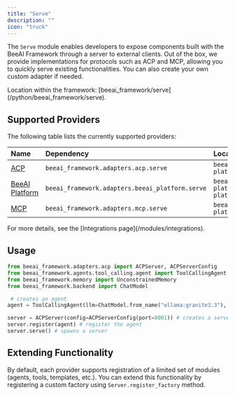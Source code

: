 ```yaml
---
title: "Serve"
description: ""
icon: "truck"
---
```


The `Serve` module enables developers to expose components built with the BeeAI Framework through a server to external clients.
Out of the box, we provide implementations for protocols such as ACP and MCP, allowing you to quickly serve existing functionalities.
You can also create your own custom adapter if needed.

<Note>
Location within the framework: [beeai_framework/serve](/python/beeai_framework/serve).
</Note>

## Supported Providers

The following table lists the currently supported providers:

| Name                                                  | Dependency                                   | Location                    |
|:-----------------------------------------------------|:--------------------------------------------|:---------------------------|
| [ACP](https://agentcommunicationprotocol.dev)       | `beeai_framework.adapters.acp.serve`         | `beeai-platform[acp]`       |
| [BeeAI Platform](https://beeai.dev/)                | `beeai_framework.adapters.beeai_platform.serve` | `beeai-platform[beeai-platform]` |
| [MCP](https://modelcontextprotocol.io/) | `beeai_framework.adapters.mcp.serve`         | `beeai-platform[mcp]`       |

<Note>
For more details, see the [Integrations page](/modules/integrations).
</Note>

## Usage

```python
from beeai_framework.adapters.acp import ACPServer, ACPServerConfig
from beeai_framework.agents.tool_calling.agent import ToolCallingAgent
from beeai_framework.memory import UnconstrainedMemory
from beeai_framework.backend import ChatModel

 # creates an agent
agent = ToolCallingAgent(llm=ChatModel.from_name("ollama:granite3.3"), tools=[], memory=UnconstrainedMemory())

server = ACPServer(config=ACPServerConfig(port=8001)) # creates a server
server.register(agent) # register the agent
server.serve() # spawns a server
```

## Extending Functionality

By default, each provider supports registration of a limited set of modules (agents, tools, templates, etc.).
You can extend this functionality by registering a custom factory using `Server.register_factory` method.